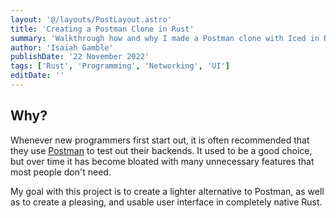 ```yaml
---
layout: '@/layouts/PostLayout.astro'
title: 'Creating a Postman Clone in Rust'
summary: 'Walkthrough how and why I made a Postman clone with Iced in Rust.'
author: 'Isaiah Gamble'
publishDate: '22 November 2022'
tags: ['Rust', 'Programming', 'Networking', 'UI']
editDate: ''
---
```

## Why?
Whenever new programmers first start out, it is often recommended that they use [Postman](https://www.postman.com/) to test out their backends. It used to be a good choice, but over time it has become bloated with many unnecessary features that most people don't need.

My goal with this project is to create a lighter alternative to Postman, as well as to create a pleasing, and usable user interface in completely native Rust.